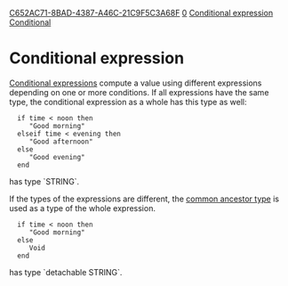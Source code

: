 [[Property:uuid|C652AC71-8BAD-4387-A46C-21C9F5C3A68F]]
[[Property:weight|0]]
[[Property:title|Conditional expression]]
[[Property:link_title|Conditional]]
= Conditional expression =

[[Eiffel%20Programming%20Language%20Syntax#Conditionals|Conditional expressions]] compute a value using different expressions depending on one or more conditions. If all expressions have the same type, the conditional expression as a whole has this type as well:

<e>
   if time < noon then
      "Good morning"
   elseif time < evening then
      "Good afternoon"
   else
      "Good evening"
   end
</e>

has type `STRING`.

If the types of the expressions are different, the [[Types#Common ancestor types|common ancestor type]] is used as a type of the whole expression.

<e>
   if time < noon then
      "Good morning"
   else
      Void
   end
</e>

has type `detachable STRING`.